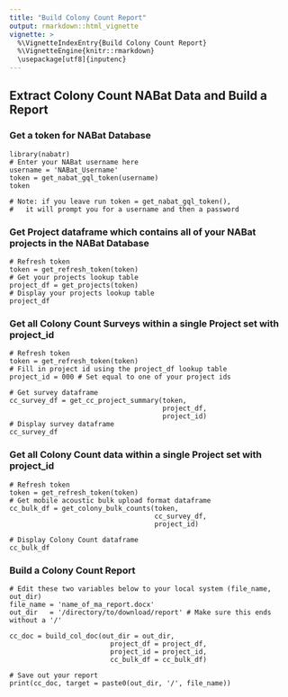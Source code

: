 ```yaml
---
title: "Build Colony Count Report"
output: rmarkdown::html_vignette
vignette: >
  %\VignetteIndexEntry{Build Colony Count Report}
  %\VignetteEngine{knitr::rmarkdown}
  \usepackage[utf8]{inputenc}
---
```


## Extract Colony Count NABat Data and Build a Report


### Get a token for NABat Database
```
library(nabatr)
# Enter your NABat username here
username = 'NABat_Username'
token = get_nabat_gql_token(username)
token

# Note: if you leave run token = get_nabat_gql_token(),
#   it will prompt you for a username and then a password
```


### Get Project dataframe which contains all of your NABat projects in the NABat Database
```
# Refresh token
token = get_refresh_token(token)
# Get your projects lookup table
project_df = get_projects(token)
# Display your projects lookup table
project_df
```


### Get all Colony Count Surveys within a single Project set with project_id
```
# Refresh token
token = get_refresh_token(token)
# Fill in project id using the project_df lookup table
project_id = 000 # Set equal to one of your project ids

# Get survey dataframe 
cc_survey_df = get_cc_project_summary(token,
                                      project_df,
                                      project_id)
# Display survey dataframe
cc_survey_df
```


### Get all Colony Count data within a single Project set with project_id
```
# Refresh token
token = get_refresh_token(token)
# Get mobile acoustic bulk upload format dataframe
cc_bulk_df = get_colony_bulk_counts(token,
                                    cc_survey_df,
                                    project_id)

# Display Colony Count dataframe
cc_bulk_df
```


### Build a Colony Count Report
```
# Edit these two variables below to your local system (file_name, out_dir)
file_name = 'name_of_ma_report.docx'  
out_dir   = '/directory/to/download/report' # Make sure this ends without a '/'

cc_doc = build_col_doc(out_dir = out_dir,
                         project_df = project_df,
                         project_id = project_id,
                         cc_bulk_df = cc_bulk_df)

# Save out your report
print(cc_doc, target = paste0(out_dir, '/', file_name))
```
